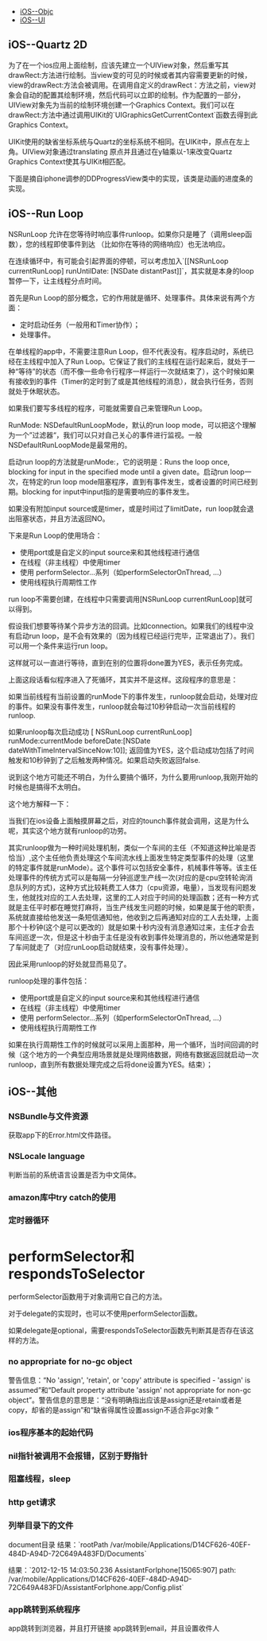 * [[iOS--Objc]]
* [[iOS--UI]]

== iOS--Quartz 2D ==
为了在一个ios应用上面绘制，应该先建立一个UIView对象，然后重写其drawRect:方法进行绘制。当view变的可见的时候或者其内容需要更新的时候，view的drawRect:方法会被调用。在调用自定义的drawRect：方法之前，view对象会自动的配置其绘制环境，然后代码可以立即的绘制。作为配置的一部分，UIView对象先为当前的绘制环境创建一个Graphics Context。我们可以在drawRect:方法中通过调用UIKit的`UIGraphicsGetCurrentContext`函数去得到此Graphics Context。

UIKit使用的缺省坐标系统与Quartz的坐标系统不相同。在UIKit中，原点在左上角。UIView对象通过translating 原点并且通过在y轴乘以-1来改变Quartz Graphics Context使其与UIKit相匹配。

下面是摘自iphone调参的DDProgressView类中的实现，该类是动画的进度条的实现。
{{{name="code" class="c"
- (void)drawBackgroundWithRect:(CGRect)rect
{
    CGContextRef context = UIGraphicsGetCurrentContext();
    
    CGContextSaveGState(context);
    {
        // Draw the white shadow
        [[UIColor colorWithRed:1.0f green:1.0f blue:1.0f alpha:0.2] set];
        
        UIBezierPath* shadow        = [UIBezierPath bezierPathWithRoundedRect:CGRectMake(0.5, 0, rect.size.width - 1, rect.size.height - 1)
                                                                 cornerRadius:_cornerRadius];
        [shadow stroke];
        
        // Draw the track
        [ProgressBarColorBackground set];
        
        UIBezierPath* roundedRect   = [UIBezierPath bezierPathWithRoundedRect:CGRectMake(0, 0, rect.size.width, rect.size.height-1) cornerRadius:_cornerRadius];
        [roundedRect fill];
        
        // Draw the inner glow，背景条目的底部效果，一根白色的线条，可以显示出凹凸的质感
        [ProgressBarColorBackgroundGlow set];
        
        CGMutablePathRef glow       = CGPathCreateMutable();
        CGPathMoveToPoint(glow, NULL, _cornerRadius, 0);
        CGPathAddLineToPoint(glow, NULL, rect.size.width - _cornerRadius, 0);
        CGContextAddPath(context, glow);
        CGContextDrawPath(context, kCGPathStroke);
        CGPathRelease(glow);
    }
    CGContextRestoreGState(context);
}

- (void)drawRect:(CGRect)rect
{
    //...

    // Draw the background track
    [self drawBackgroundWithRect:rect];
    
    //...
}
}}}


== iOS--Run Loop ==
NSRunLoop 允许在您等待时响应事件runloop。如果你只是睡了（调用sleep函数），您的线程即使事件到达 （比如你在等待的网络响应）也无法响应。

在连续循环中，有可能会引起界面的停顿，可以考虑加入`[[NSRunLoop currentRunLoop] runUntilDate: [NSDate distantPast]]`，其实就是本身的loop暂停一下，让主线程分点时间。

首先是Run Loop的部分概念，它的作用就是循环、处理事件。具体来说有两个方面：
* 定时启动任务（一般用和Timer协作）；
* 处理事件。

在单线程的app中，不需要注意Run Loop，但不代表没有。程序启动时，系统已经在主线程中加入了Run Loop。它保证了我们的主线程在运行起来后，就处于一种“等待”的状态（而不像一些命令行程序一样运行一次就结束了），这个时候如果有接收到的事件（Timer的定时到了或是其他线程的消息），就会执行任务，否则就处于休眠状态。

如果我们要写多线程的程序，可能就需要自己来管理Run Loop。

{{{name="code" class="c"
    [[NSRunLoop currentRunLoop] runMode:NSDefaultRunLoopMode beforeDate:[NSDate distantFuture]]
}}}

RunMode: NSDefaultRunLoopMode，默认的run loop mode，可以把这个理解为一个”过滤器“，我们可以只对自己关心的事件进行监视。一般NSDefaultRunLoopMode是最常用的。

启动run loop的方法就是runMode:，它的说明是：Runs the loop once, blocking for input in the specified mode until a given date。启动run loop一次，在特定的run loop mode阻塞程序，直到有事件发生，或者设置的时间已经到期。blocking for input中input指的是需要响应的事件发生。

如果没有附加input source或是timer，或是时间过了limitDate，run loop就会退出阻塞状态，并且方法返回NO。

下来是Run Loop的使用场合：
* 使用port或是自定义的input source来和其他线程进行通信
* 在线程（非主线程）中使用timer
* 使用 performSelector...系列（如performSelectorOnThread, ...）
* 使用线程执行周期性工作

run loop不需要创建，在线程中只需要调用[NSRunLoop currentRunLoop]就可以得到。

{{{name="code" class="c"
    // The hud will dispable all input on the view (use the higest view possible in the view hierarchy)
    self.HUD = [[MBProgressHUD alloc] initWithView:self.navigationController.view];
    [self.navigationController.view addSubview:self.HUD];
    [self.HUD show:YES];
    [[NSRunLoop currentRunLoop] runUntilDate:[NSDate distantPast]];
    
    //登陆
    NSNumber* loginResult = [[LoginRegist sharedInstance] Login:userName password:password];
    [self.HUD hide:YES];
}}}


假设我们想要等待某个异步方法的回调。比如connection。如果我们的线程中没有启动run loop，是不会有效果的（因为线程已经运行完毕，正常退出了）。我们可以用一个条件来运行run loop。

这样就可以一直进行等待，直到在别的位置将done置为YES，表示任务完成。

{{{name="code" class="c"
-(void)start
{
    isFinished  = NO;

    ...
    while(isFinished != YES) {
        [[NSRunLoop currentRunLoop] runMode:NSDefaultRunLoopMode beforeDate:[NSDate distantFuture]];
    }
}
}}}


{{{name="code" class="c"
while(done)
{
    [ NSRunLoop currentRunLoop]  runMode:currentMode beforeDate:[NSDate dateWithTimeIntervalSinceNow:10]];
}
}}}

上面这段话看似程序进入了死循环，其实并不是这样。这段程序的意思是：

如果当前线程有当前设置的runMode下的事件发生，runloop就会启动，处理对应的事件。如果没有事件发生，runloop就会每过10秒钟启动一次当前线程的runloop.

如果runloop每次启动成功   [ NSRunLoop currentRunLoop]  runMode:currentMode beforeDate:[NSDate dateWithTimeIntervalSinceNow:10]]; 返回值为YES，这个启动成功包括了时间触发和10秒钟到了之后触发两种情况。如果启动失败返回false.

说到这个地方可能还不明白，为什么要搞个循环，为什么要用runloop,我刚开始的时候也是搞得不太明白。

这个地方解释一下：

当我们在ios设备上面触摸屏幕之后，对应的tounch事件就会调用，这是为什么呢，其实这个地方就有runloop的功劳。

其实runloop做为一种时间处理机制，类似一个车间的主任（不知道这种比喻是否恰当）,这个主任他负责处理这个车间流水线上面发生特定类型事件的处理（这里的特定事件就是runMode）。这个事件可以包括安全事件，机械事件等等。该主任处理事件的传统方式可以是每隔一分钟巡逻生产线一次(对应的是cpu空转轮询消息队列的方式)，这种方式比较耗费工人体力（cpu资源，电量），当发现有问题发生，他就找对应的工人去处理，这里的工人对应于时间的处理函数；还有一种方式就是主任平时都在睡觉打麻将，当生产线发生问题的时候，如果是属于他的职责，系统就直接给他发送一条短信通知他，他收到之后再通知对应的工人去处理，上面那个十秒钟(这个是可以更改的）就是如果十秒内没有消息通知过来，主任才会去车间巡逻一次，但是这十秒由于主任是没有收到事件处理消息的，所以他通常是到了车间就走了（对应runLoop启动就结束，没有事件处理）。

因此采用runloop的好处就显而易见了。

runloop处理的事件包括：
* 使用port或是自定义的input source来和其他线程进行通信
* 在线程（非主线程）中使用timer
* 使用 performSelector...系列（如performSelectorOnThread, ...）
* 使用线程执行周期性工作

如果在执行周期性工作的时候就可以采用上面那种，用一个循环，当时间回调的时候（这个地方的一个典型应用场景就是处理网络数据，网络有数据返回就启动一次runloop，直到所有数据处理完成之后将done设置为YES。结束）；

== iOS--其他 ==
=== NSBundle与文件资源 ===
获取app下的Error.html文件路径。
{{{name="code" class="c"
    path = [[NSBundle mainBundle] pathForResource:@"Error" ofType:@"html"];
}}}

=== NSLocale language ===
判断当前的系统语言设置是否为中文简体。
{{{name="code" class="c"

    if ([[[NSLocale preferredLanguages] objectAtIndex:0] isEqualToString:@"zh-Hans"]) {
        //中文用户
        path = [[NSBundle mainBundle] pathForResource:@"Error" ofType:@"html"];
    }
    else
    {
        //其他语言用户，都配置为英文
        path = [[NSBundle mainBundle] pathForResource:@"Error_en" ofType:@"html"];
    }
}}}

=== amazon库中try  catch的使用 ===
{{{name="code" class="c"

+ (NSMutableArray *)getFacets:(NSString *)withName
{
  @try 
  {
    AmazonS3Client * s3 = 
      [[AmazonS3Client alloc] 
      initWithAccessKey:ACCESS_KEY_ID withSecretKey:SECRET_KEY];
 
    S3GetObjectRequest * request = 
      [[S3GetObjectRequest alloc] 
      initWithKey:withName withBucket:MODEL_BUCKET];   
 
    S3GetObjectResponse * response = [s3 getObject:request];
 
    NSData * data = [response body];
 
    // Convert it to list of points
    return [self getFacetsFromData:data];
  }
  @catch (AmazonClientException * exception) 
  {
    [self showAlert:exception.message withTitle:@"Download Error"];
  }
 
  return [[NSMutableArray alloc] init];
}
}}}

=== 定时器循环 ===
{{{name="code" class="c"

NSTimer *timer = [NSTimer scheduledTimerWithTimeInterval:0.5f target:self selector:@selector(scanMainControllerAssistantCmd) userInfo:nil repeats:NO];
[[NSRunLoop currentRunLoop] addTimer:timer forMode:UITrackingRunLoopMode];
[timer fire];
[timer performSelector:@selector(invalidate) withObject:nil afterDelay:5.0f];
}}}




= performSelector和respondsToSelector =
performSelector函数用于对象调用它自己的方法。
{{{name="code" class="c"
//self这个对象调用它的方法_onScanMainCtrlTimer。如果改方法不存在，则会报错
[self performSelector:@selector(_onScanMainCtrlTimer:)];

}}}

对于delegate的实现时，也可以不使用performSelector函数。
{{{name="code" class="c"
    [self.delegate ReconnectFinished:YES];
}}}

如果delegate是optional，需要respondsToSelector函数先判断其是否存在该这样的方法。

{{{name="code" class="c"
if ([self.delegate respondsToSelector:@selector(didScanMainControllerPeripheral:)]) {
    [self.delegate performSelector:@selector(didScanMainControllerPeripheral:) withObject:mainControllerPeripheral];
}
}}}



=== no appropriate for no-gc object ===

警告信息：“No 'assign', 'retain', or 'copy' attribute is specified - 'assign' is assumed”和“Default property attribute 'assign' not appropriate for non-gc object”。警告信息的意思是：“没有明确指出应该是assign还是retain或者是copy，却省的是assign”和“缺省得属性设置assign不适合非gc对象 ”


=== ios程序基本的起始代码 ===
{{{name="code" class="c"
self.window = [[[UIWindow alloc] initWithFrame:[[UIScreen mainScreen] bounds]] autorelease];
// Override point for customization after application launch.

self.listViewController = [[BLEListViewController alloc] initWithStyle:UITableViewStyleGrouped];
self.navigationController = [[UINavigationController alloc] initWithRootViewController:self.listViewController];

self.window.rootViewController = self.navigationController;
//[self.window addSubview:[self.navigationController view]];
[self.window makeKeyAndVisible];
}}}




=== nil指针被调用不会报错，区别于野指针 ===
{{{name="code" class="c"
//如果不存在该成员，则返回的值为nil，后面的调用也不会报错
NSMutableArray * activeMainCtrl = [[NSUserDefaults standardUserDefaults] objectForKey:@"activeMainCtrl"];
[activeMainCtrl addObject:infoItem];

NSLog(@"[001] saved mc : %@",activeMainCtrl);
}}}


=== 阻塞线程，sleep ===
{{{name="code" class="c"
[NSThread sleepForTimeInterval:30];
}}}

=== http get请求 ===
{{{name="code" class="c"
    //登陆
    NSError *error;
    
    NSString *baseurl = [NSString stringWithFormat:@"http://test.skypedia.net/app/signin?user=%@&password=%@",yourEmail.inputField.text,password.inputField.text];
    
    NSLog(@"base url: %@",baseurl);
    
    NSURL *url = [NSURL URLWithString:baseurl];
    
    NSMutableURLRequest *request = [NSMutableURLRequest requestWithURL:url];
    
    [request setHTTPMethod:@"GET"];
    [request setTimeoutInterval:8];
    NSData *returnData = [NSURLConnection sendSynchronousRequest:request returningResponse:nil error:&error];
    
    if (!returnData) {
        NSLog(@"login failed: %@",[error localizedDescription]);
        
        UIAlertView* alter = [[UIAlertView alloc] initWithTitle:NSLocalizedString(@"login failed" ,@"") message:[error localizedDescription] delegate:self cancelButtonTitle:NSLocalizedString(@"OK" ,@"") otherButtonTitles:nil];
        [alter show];
        [alter release];
        return;
        
    }
    else{
        NSString *returnMsg = [[NSString alloc] initWithData:returnData encoding:NSUTF8StringEncoding];
        NSLog(@"return msg %@",returnMsg);
        
        //解析返回信息
        if ([returnMsg hasPrefix:@"0 "]) {
            //登陆成功，修改默认登陆名和密码
            [[NSUserDefaults standardUserDefaults] setObject:yourEmail.inputField.text forKey:@"UserName"];
            [[NSUserDefaults standardUserDefaults] setObject:password.inputField.text forKey:@"password"];
            [[NSUserDefaults standardUserDefaults] synchronize];
            
            NSLog(@"Login action finish");
        }
        else{
            UIAlertView* alter = [[UIAlertView alloc] initWithTitle:NSLocalizedString(@"login failed" ,@"") message:returnMsg delegate:self cancelButtonTitle:NSLocalizedString(@"OK" ,@"") otherButtonTitles:nil];
            [alter show];
            [alter release];
        }
    }
}}}

=== 列举目录下的文件 ===
{{{name="code" class="c"
    NSArray *paths = NSSearchPathForDirectoriesInDomains(NSDocumentDirectory, NSUserDomainMask, YES);
    
    NSLog(@"paths: %@",paths);
    NSString *documentsDirectory = [paths objectAtIndex:0];
    NSLog(@"documentsDirectory: %@",documentsDirectory);
    NSFileManager *fileManage = [NSFileManager defaultManager];
    NSArray *file = [fileManage subpathsOfDirectoryAtPath: documentsDirectory error:nil];
    NSLog(@"%@",file);
    NSArray *files = [fileManage subpathsAtPath: documentsDirectory ];
    NSLog(@"%@",files);
}}}

document目录
{{{name="code" class="c"
NSString *rootPath = [NSSearchPathForDirectoriesInDomains(NSDocumentDirectory,                                                        NSUserDomainMask, YES) objectAtIndex:0];
    
NSLog(@"rootPath %@",rootPath);

NSString *path =  [[NSBundle mainBundle] pathForResource:@"Config" ofType:@"plist"];
NSLog(@"path: %@",path);

}}}
结果：`rootPath /var/mobile/Applications/D14CF626-40EF-484D-A94D-72C649A483FD/Documents`

结果：`2012-12-15 14:03:50.236 AssistantForIphone[15065:907] path: /var/mobile/Applications/D14CF626-40EF-484D-A94D-72C649A483FD/AssistantForIphone.app/Config.plist`



=== app跳转到系统程序 ===
app跳转到浏览器，并且打开链接
{{{name="code" class="c"
#define FORGET_PASSWORD_URL     @"http://login.dji-innovations.com/member/forget/en_US"
[[UIApplication sharedApplication] openURL:[NSURL URLWithString:FORGET_PASSWORD_URL]];
}}}
app跳转到email，并且设置收件人
{{{name="code" class="c"
[[UIApplication sharedApplication] openURL:[NSURL URLWithString:@"mailto://app@dji-innovations.com"]];
}}}


